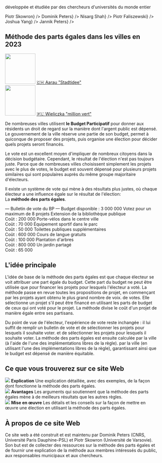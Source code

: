 
<section className={styles.universityLogos}>
    <p>développée et étudiée par des chercheurs d'universités du monde entier</p>
    <div className={styles.logoList}>
        <UniversityLogo logo="logo-warsaw-en.svg" uniName="Université de Varsovie" link={<a href="https://www.mimuw.edu.pl/~ps219737/">Piotr Skowron</a>} />
        <UniversityLogo logo="logo-cnrs.svg" uniName="CNRS, France" link={<a href="http://dominik-peters.de/">Dominik Peters</a>} />
        <UniversityLogo logo="logo-toronto.svg" uniName="University of Toronto" link={<a href="https://www.cs.toronto.edu/~nisarg/index.html">Nisarg Shah</a>} />
        <UniversityLogo logo="logo-agh.svg" uniName="AGH Université des Sciences et Technologies, Cracovie" link={<a href="https://home.agh.edu.pl/~faliszew/">Piotr Faliszewski</a>} />
        <UniversityLogo logo="logo-eth.svg" uniName="ETH Zurich" link={<a href="https://democracy.dsi.uzh.ch/member/joshua-yang/">Joshua Yang</a>} />
        <UniversityLogo logo="logo-tu-berlin.svg" uniName="TU Berlin" link={<a href="https://sites.google.com/view/jannikpeters">Jannik Peters</a>} />
    </div>
</section>

<section className={[styles.contentSection, styles.cities2023].join(' ')}>
  <h2><span>Méthode des parts égales dans les villes en 2023</span></h2>
  <div className={styles.columns}>
    <div>
      <a href="https://www.stadtidee.aarau.ch/"><img src={useBaseUrl('/img/aarau.jpg')} width="100" height="100" /></a>
      <a href="https://www.stadtidee.aarau.ch/">🇨🇭 Aarau "Stadtidee"</a>
    </div>
    <div>
      <a href="https://zb.wieliczka.eu/budzet-obywatelski"><img src={useBaseUrl('/img/wielieczka.jpg')} width="100" height="100" /></a>
      <a href="https://zb.wieliczka.eu/budzet-obywatelski">🇵🇱 Wieliczka "million vert"</a></div>
  </div>
</section>

<section className={styles.contentSectionFlex}>
  <div className={styles.ballotExplanation}>
    <p>
        De nombreuses villes utilisent <strong style={{color: 'var(--ifm-color-primary)'}}>le Budget Participatif</strong> pour donner aux résidents un droit de regard sur la manière dont l'argent public est dépensé.
        Le gouvernement de la ville réserve une partie de son budget, permet à quiconque de proposer des projets, puis organise une élection pour décider quels projets seront financés.
    </p>
    <p>
        Le vote est un excellent moyen d'impliquer de nombreux citoyens dans la décision budgétaire.
        Cependant, le résultat de l'élection n'est pas toujours juste.
        Parce que de nombreuses villes choisissent simplement les projets avec le plus de votes,
        le budget est souvent dépensé pour plusieurs projets similaires qui sont populaires auprès
        du même groupe majoritaire d'électeurs.
    </p>
    <p>
        Il existe un système de vote qui mène à des résultats plus justes, où chaque électeur a une influence égale sur le
        résultat de l'élection:
        <br />
        La <strong style={{color: 'var(--ifm-color-primary)'}}>méthode des parts égales</strong>.
    </p>
  </div>
  <div className={styles.approvalBallotExample}>
    <span style={{fontWeight: 500, fontSize: '110%'}}>&mdash; Bulletin de vote du BP &mdash;</span>
    <span>Budget disponible : <Currency>3 000 000</Currency></span>
    <span style={{fontStyle: 'italic', marginBottom: '5px'}}>Votez pour un maximum de 8 projets</span>
    <BallotExampleOption selected>Extension de la bibliothèque publique <br /> Coût : <Currency>200 000</Currency></BallotExampleOption>
    <BallotExampleOption>Porte-vélos dans le centre ville <br /> Coût : <Currency>70 000</Currency></BallotExampleOption>
    <BallotExampleOption selected>Équipement sportif dans le parc <br /> Coût : <Currency>50 000</Currency></BallotExampleOption>
    <BallotExampleOption selected>Toilettes publiques supplémentaires <br /> Coût : <Currency>600 000</Currency></BallotExampleOption>
    <BallotExampleOption>Cours de langue gratuits <br /> Coût : <Currency>100 000</Currency></BallotExampleOption>
    <BallotExampleOption>Plantation d'arbres <br /> Coût : <Currency>800 000</Currency></BallotExampleOption>
    <BallotExampleOption>Un jardin partagé <br /> Coût : <Currency>65 000</Currency></BallotExampleOption>
  </div>
</section>

<section className={styles.contentSection}>
  <h2>L'idée principale</h2>
  <p>
      L'idée de base de la méthode des parts égales est que chaque électeur se voit attribuer une part égale du budget.
      Cette part du budget ne peut être utilisée que pour financer les projets pour lesquels l'électeur a voté.
      La méthode passe en revue toutes les propositions de projet, en commençant par les projets ayant obtenu le plus grand nombre de voix.
      de votes.
      Elle sélectionne un projet s'il peut être financé en utilisant les parts de budget de ceux qui ont voté pour le projet.
      La méthode divise le coût d'un projet de manière égale entre ses partisans.
  </p>
  <div className={styles.sankeyImage}>
      <div className={styles.sankeyContainer}>
        <Sankey />
      </div>
  </div>
  <p>
      Du point de vue de l'électeur, l'expérience de vote reste inchangée : il lui suffit de remplir un bulletin de vote et de sélectionner les projets pour lesquels il souhaite voter.
      et de sélectionner les projets pour lesquels il souhaite voter. La méthode des parts égales est ensuite calculée par la ville (à l'aide de l'une des implémentations libres de la règle).
      par la ville (en utilisant l'une des implémentations libres de la règle), garantissant ainsi que le budget est dépensé de manière équitable.
  </p>
</section>

<section className={styles.contentSection}>
  <h2>Ce que vous trouverez sur ce site Web</h2>
  <div className={styles.columns}>
    <div>
      <Link to="explanation"><img src={useBaseUrl('/img/fund.svg')}/></Link>
      <Link to="explanation"><strong>Explication</strong></Link>
      <Link to="explanation"><span>Une explication détaillée, avec des exemples, de la façon dont fonctionne la méthode des parts égales.</span></Link>
    </div>
    <div>
      <Link to="benefits"><img src={useBaseUrl('/img/growth.svg')}/></Link>
      <Link to="benefits"><strong>Avantages</strong></Link>
      <Link to="benefits"><span>Les arguments qui soutiennent que la méthode des parts égales mène à de meilleurs résultats que les autres règles.</span></Link>
    </div>
    <div>
      <Link to="implementation"><img src={useBaseUrl('/img/clipboard.svg')}/></Link>
      <Link to="implementation"><strong>Mise en œuvre</strong></Link>
      <Link to="implementation"><span>Les détails et les conseils sur la façon de mettre en œuvre une élection en utilisant la méthode des parts égales.</span></Link>
    </div>
  </div>
</section>
<section className={styles.contentSection}>
  <h2>À propos de ce site Web</h2>
  <p style={{ fontSize: '1.2em' }}>
      Ce site web a été <Link to="contacts">construit et est maintenu par Dominik Peters (CNRS, Université Paris Dauphine-PSL) et Piotr Skowron (Université de Varsovie)</Link>.
      Son but est de collecter des ressources sur la méthode des parts égales et de fournir une explication de la méthode aux membres intéressés du public,
      aux responsables municipaux et aux chercheurs.
  </p>
</section>